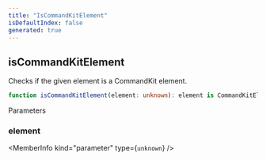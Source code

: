 ```yaml
---
title: "IsCommandKitElement"
isDefaultIndex: false
generated: true
---
```



<!-- This file was generated from the CommandKit source. Do not modify. Instead, re-run the "docgen" script -->


## isCommandKitElement

<GenerationInfo sourceFile="packages/commandkit/src/components/common/element.ts" sourceLine="48" packageName="commandkit" />

Checks if the given element is a CommandKit element.

```ts title="Signature"
function isCommandKitElement(element: unknown): element is CommandKitElement<ElementType>
```
Parameters

### element

<MemberInfo kind="parameter" type={`unknown`} />

